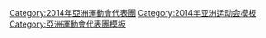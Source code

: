 [[Category:2014年亞洲運動會代表團|Category:2014年亞洲運動會代表團]]
[[Category:2014年亚洲运动会模板|Category:2014年亚洲运动会模板]]
[[Category:亞洲運動會代表團模板|Category:亞洲運動會代表團模板]]